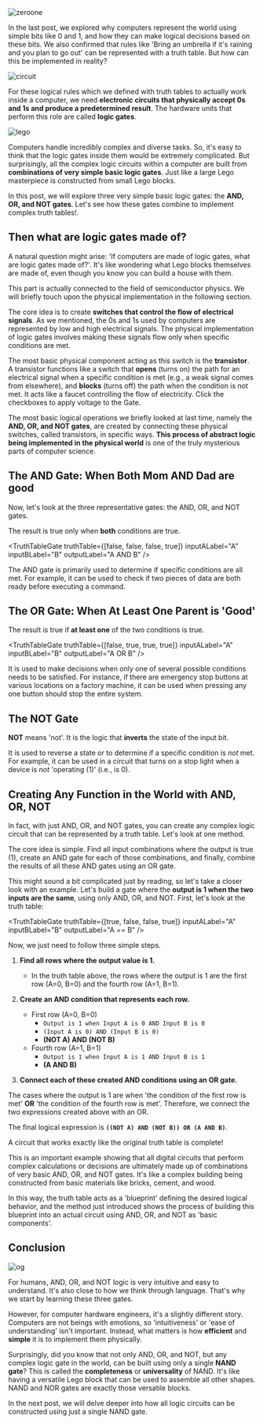 

<Image src={zeroone} alt="zeroone" className="object-cover w-full h-[180px]"/>

In the last post, we explored why computers represent the world using simple bits like 0 and 1, and how they can make logical decisions based on these bits. We also confirmed that rules like 'Bring an umbrella if it's raining and you plan to go out' can be represented with a truth table. But how can this be implemented in reality?

<Image src={circuit} alt="circuit" className="object-cover w-full h-[180px]"/>

For these logical rules which we defined with truth tables to actually work inside a computer, we need **electronic circuits that physically accept 0s and 1s and produce a predetermined result**. The hardware units that perform this role are called **logic gates**.

<Image src={lego} alt="lego" className="object-cover w-full h-[180px]"/>

Computers handle incredibly complex and diverse tasks. So, it's easy to think that the logic gates inside them would be extremely complicated. But surprisingly, all the complex logic circuits within a computer are built from **combinations of very simple basic logic gates**. Just like a large Lego masterpiece is constructed from small Lego blocks.

In this post, we will explore three very simple basic logic gates: the **AND, OR, and NOT gates**. Let's see how these gates combine to implement complex truth tables!.

## Then what are logic gates made of?

A natural question might arise: 'If computers are made of logic gates, what are logic gates made of?'. It's like wondering what Lego blocks themselves are made of, even though you know you can build a house with them.

This part is actually connected to the field of semiconductor physics. We will briefly touch upon the physical implementation in the following section.

The core idea is to create **switches that control the flow of electrical signals**. As we mentioned, the 0s and 1s used by computers are represented by low and high electrical signals. The physical implementation of logic gates involves making these signals flow only when specific conditions are met.

The most basic physical component acting as this switch is the **transistor**. A transistor functions like a switch that **opens** (turns on) the path for an electrical signal when a specific condition is met (e.g., a weak signal comes from elsewhere), and **blocks** (turns off) the path when the condition is not met. It acts like a faucet controlling the flow of electricity. Click the checkboxes to apply voltage to the Gate.

<TransistorDemo />

The most basic logical operations we briefly looked at last time, namely the **AND, OR, and NOT gates**, are created by connecting these physical switches, called transistors, in specific ways. **This process of abstract logic being implemented in the physical world** is one of the truly mysterious parts of computer science.

## The AND Gate: When Both Mom AND Dad are good

Now, let's look at the three representative gates: the AND, OR, and NOT gates.

The result is true only when **both** conditions are true.

<TruthTableGate
  truthTable={[false, false, false, true]}
  inputALabel="A"
  inputBLabel="B"
  outputLabel="A AND B"
/>

The AND gate is primarily used to determine if specific conditions are all met. For example, it can be used to check if two pieces of data are both ready before executing a command.

## The OR Gate: When At Least One Parent is 'Good'

The result is true if **at least one** of the two conditions is true.

<TruthTableGate
  truthTable={[false, true, true, true]}
  inputALabel="A"
  inputBLabel="B"
  outputLabel="A OR B"
/>

It is used to make decisions when only one of several possible conditions needs to be satisfied. For instance, if there are emergency stop buttons at various locations on a factory machine, it can be used when pressing any one button should stop the entire system.

## The NOT Gate

**NOT** means 'not'. It is the logic that **inverts** the state of the input bit.

<NotGate
  inputLabel="A"
  outputLabel="NOT A"
/>

It is used to reverse a state or to determine if a specific condition is *not* met. For example, it can be used in a circuit that turns on a stop light when a device is *not* 'operating (1)' (i.e., is 0).

## Creating Any Function in the World with AND, OR, NOT

In fact, with just AND, OR, and NOT gates, you can create any complex logic circuit that can be represented by a truth table. Let's look at one method.

The core idea is simple. Find all input combinations where the output is true (1), create an AND gate for each of those combinations, and finally, combine the results of all these AND gates using an OR gate.

This might sound a bit complicated just by reading, so let's take a closer look with an example. Let's build a gate where the **output is 1 when the two inputs are the same**, using only AND, OR, and NOT. First, let's look at the truth table:

<TruthTableGate
  truthTable={[true, false, false, true]}
  inputALabel="A"
  inputBLabel="B"
  outputLabel="A == B"
/>

Now, we just need to follow three simple steps.

1.  **Find all rows where the output value is 1.**
    *   In the truth table above, the rows where the output is 1 are the first row (A=0, B=0) and the fourth row (A=1, B=1).

2.  **Create an AND condition that represents each row.**
    *   First row (A=0, B=0)
        *   `Output is 1 when Input A is 0 AND Input B is 0`
        *   `(Input A is 0) AND (Input B is 0)`
        *   **(NOT A) AND (NOT B)**
    *   Fourth row (A=1, B=1)
        *   `Output is 1 when Input A is 1 AND Input B is 1`
        *   **(A AND B)**

3.  **Connect each of these created AND conditions using an OR gate.**

The cases where the output is 1 are when 'the condition of the first row is met' **OR** 'the condition of the fourth row is met'. Therefore, we connect the two expressions created above with an OR.

The final logical expression is **`((NOT A) AND (NOT B)) OR (A AND B)`**.

<ComplexLogicGate
  expression="((!A) & (!B)) | (A & B)"
  inputALabel="A"
  inputBLabel="B"
/>

A circuit that works exactly like the original truth table is complete!

This is an important example showing that all digital circuits that perform complex calculations or decisions are ultimately made up of combinations of very basic AND, OR, and NOT gates. It's like a complex building being constructed from basic materials like bricks, cement, and wood.

In this way, the truth table acts as a 'blueprint' defining the desired logical behavior, and the method just introduced shows the process of building this blueprint into an actual circuit using AND, OR, and NOT as 'basic components'.

## Conclusion

<Image src={og} alt="og"/>

For humans, AND, OR, and NOT logic is very intuitive and easy to understand. It's also close to how we think through language. That's why we start by learning these three gates.

However, for computer hardware engineers, it's a slightly different story. Computers are not beings with emotions, so 'intuitiveness' or 'ease of understanding' isn't important. Instead, what matters is how **efficient** and **simple** it is to implement them physically.

Surprisingly, did you know that not only AND, OR, and NOT, but any complex logic gate in the world, can be built using only a single **NAND gate**? This is called the **completeness** or **universality** of NAND. It's like having a versatile Lego block that can be used to assemble all other shapes. NAND and NOR gates are exactly those versatile blocks.

In the next post, we will delve deeper into how all logic circuits can be constructed using just a single NAND gate.